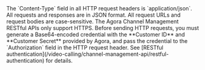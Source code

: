 
<ParameterList title="HEADER" required={true}>
  <Parameter name="Content-Type" type="string" required={true}>
    The `Content-Type` field in all HTTP request headers is `application/json`. All requests and responses are in JSON format. All request URLs and request bodies are case-sensitive.
  </Parameter>
  <Parameter name="Authorization" type="string" required={true}>
    The Agora Channel Management RESTful APIs only support HTTPS. Before sending HTTP requests, you must generate a Base64-encoded credential with the **Customer ID** and **Customer Secret** provided by Agora, and pass the credential to the `Authorization` field in the HTTP request header. See [RESTful authentication](/video-calling/channel-management-api/restful-authentication) for details.
  </Parameter>
</ParameterList>
